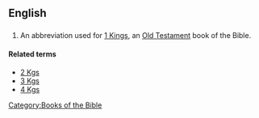 ==English==
==={{abbreviation}}===
{{infl|en|abbreviation}}
# {{biblical}} An abbreviation used for [[1 Kings]], an [[Old Testament]] book of the Bible.

====Related terms====
*[[2 Kgs]]
*[[3 Kgs]]
*[[4 Kgs]]

[[Category:Books of the Bible]]